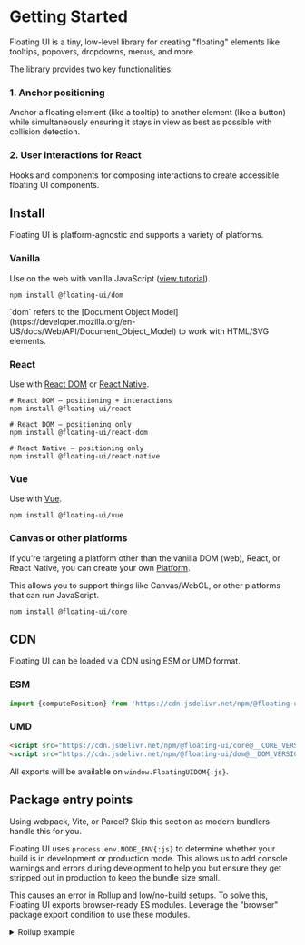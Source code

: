 # Getting Started

Floating UI is a tiny, low-level library for creating "floating"
elements like tooltips, popovers, dropdowns, menus, and more.

The library provides two key functionalities:

### 1. Anchor positioning

Anchor a floating element (like a tooltip) to another element
(like a button) while simultaneously ensuring it stays in view as
best as possible with collision detection.

### 2. User interactions for React

Hooks and components for composing interactions to create
accessible floating UI components.

## Install

Floating UI is platform-agnostic and supports a variety of
platforms.

### Vanilla

Use on the web with vanilla JavaScript
([view tutorial](/docs/tutorial)).

```shell
npm install @floating-ui/dom
```

<Notice>
  `dom` refers to the [Document Object
  Model](https://developer.mozilla.org/en-US/docs/Web/API/Document_Object_Model)
  to work with HTML/SVG elements.
</Notice>

### React

Use with [React DOM](/docs/react) or
[React Native](/docs/react-native).

```shell
# React DOM — positioning + interactions
npm install @floating-ui/react
```

```shell
# React DOM — positioning only
npm install @floating-ui/react-dom
```

```shell
# React Native — positioning only
npm install @floating-ui/react-native
```

### Vue

Use with [Vue](/docs/vue).

```shell
npm install @floating-ui/vue
```

### Canvas or other platforms

If you're targeting a platform other than the vanilla DOM (web),
React, or React Native, you can create your own
[Platform](/docs/platform).

This allows you to support things like Canvas/WebGL, or other
platforms that can run JavaScript.

```shell
npm install @floating-ui/core
```

## CDN

Floating UI can be loaded via CDN using ESM or UMD format.

### ESM

```js
import {computePosition} from 'https://cdn.jsdelivr.net/npm/@floating-ui/dom@__DOM_VERSION__/+esm';
```

### UMD

```html
<script src="https://cdn.jsdelivr.net/npm/@floating-ui/core@__CORE_VERSION__"></script>
<script src="https://cdn.jsdelivr.net/npm/@floating-ui/dom@__DOM_VERSION__"></script>
```

All exports will be available on `window.FloatingUIDOM{:js}`.

## Package entry points

<Notice>
  Using webpack, Vite, or Parcel? Skip this section as modern
  bundlers handle this for you.
</Notice>

Floating UI uses `process.env.NODE_ENV{:js}` to determine whether
your build is in development or production mode. This allows us
to add console warnings and errors during development to help you
but ensure they get stripped out in production to keep the bundle
size small.

This causes an error in Rollup and low/no-build setups. To solve
this, Floating UI exports browser-ready ES modules. Leverage the
"browser" package export condition to use these modules.

<details>
  <summary>Rollup example</summary>

The `browser{:.objectKey}` option in the `nodeResolve(){:js}`
plugin will select browser versions of packages if available.

```js
import {nodeResolve} from '@rollup/plugin-node-resolve';

export default {
  // ...
  plugins: [
    nodeResolve({
      browser: true,

      // Add this line for development config, omit for
      // production config
      exportConditions: ['development'],
    }),
  ],
};
```

You may alternatively use the
[replace](https://www.npmjs.com/package/@rollup/plugin-replace)
plugin:

```js
export default {
  // ...
  plugins: [
    replace({
      'process.env.NODE_ENV': JSON.stringify('production'),
    }),
  ],
};
```

</details>
